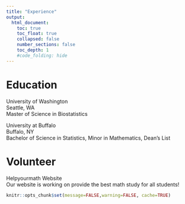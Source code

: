 ```yaml
---
title: "Experience"
output:
  html_document:
    toc: true
    toc_float: true
    collapsed: false
    number_sections: false
    toc_depth: 1
    #code_folding: hide
---
```

# Education    

University of Washington    
    Seattle, WA    
    Master of Science in Biostatistics  
    
    
    
University at Buffalo    
    Buffalo, NY    
    Bachelor of Science in Statistics, Minor in Mathematics, Dean’s List

# Volunteer    
Helpyourmath Website    
    Our website is working on provide the best math study for all students!
    
 

```r
knitr::opts_chunk$set(message=FALSE,warning=FALSE, cache=TRUE)
```
